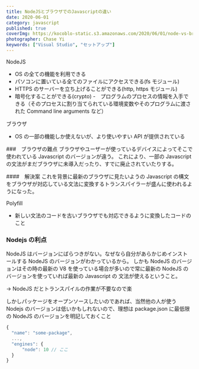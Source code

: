 ```yaml
---
title: NodeJSとブラウザでのJavascriptの違い
date: 2020-06-01
category: javascript
published: true
coverImg: https://kocoblo-static.s3.amazonaws.com/2020/06/01/node-vs-browser/cover-img.jpg
photographer: Chase Yi
keywords: ["Visual Studio", "セットアップ"]
---
```


NodeJS

- OS の全ての機能を利用できる
- パソコンに置いている全てのファイルにアクセスできる(fs モジュール)
- HTTPS のサーバーを立ち上げることができる(http, https モジュール)
- 暗号化することができる(crypto) -　プログラムのプロセスの情報を入手できる（そのプロセスに割り当てられている環境変数やそのプログラムに渡された
  Command line arguments など）

ブラウザ

- OS の一部の機能しか使えないが、より使いやすい API が提供されている

###　ブラウザの難点
ブラウザやユーザーが使っているデバイスによってそこで使われている Javascript のバージョンが違う。
これにより、一部の Javascript の文法がまだブラウザに未導入だったり、すでに廃止されていたりする。

####　解決案
これを背景に最新のブラウザに見たいようの Javascript の構文をブラウザが対応している文法に変換するトランスパイラーが盛んに使われるようになった。

Polyfill

- 新しい文法のコードを古いブラウザでも対応できるように変換したコードのこと

### Nodejs の利点

NodeJS はバージョンにばらつきがない。なぜなら自分があらかじめインストールする NodeJS のバージョンがわかっているから。
しかも NodeJS のバージョンはその時の最新の V8 を使っている場合が多いので常に最新の NodeJS のバージョンを使っていれば最新の Javascript の
文法が使えるということ。

-> NodeJS だとトランスパイルの作業が不要なので楽

しかしパッケージをオープンソースしたいのであれば、当然他の人が使う Nodejs のバージョンは低いかもしれないので、理想は package.json に最低限の NodeJS のバージョンを明記しておくこと

```js
{
  "name": "some-package",
  ...,
  "engines": {
      "node": 10 // ここ
  }
}
```

